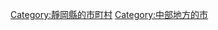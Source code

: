 {{Commonscat|Izunokuni, Shizuoka}}
{{Catmore}}

{{DEFAULTSORT:Izunokuni-shi}}
[[Category:靜岡縣的市町村|Category:靜岡縣的市町村]]
[[Category:中部地方的市|Category:中部地方的市]]